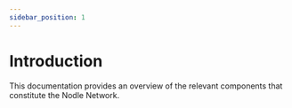 ```yaml
---
sidebar_position: 1
---
```


# Introduction

This documentation provides an overview of the relevant components that
constitute the Nodle Network.

